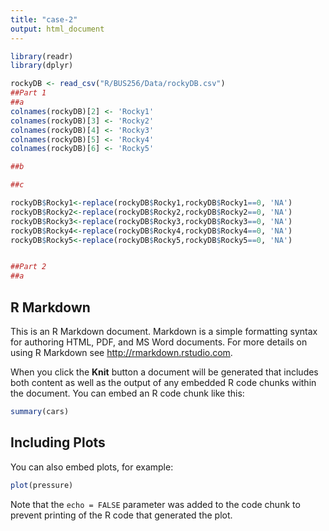 ```yaml
---
title: "case-2"
output: html_document
---
```


```r
library(readr)
library(dplyr)

rockyDB <- read_csv("R/BUS256/Data/rockyDB.csv")
##Part 1
##a
colnames(rockyDB)[2] <- 'Rocky1'
colnames(rockyDB)[3] <- 'Rocky2'
colnames(rockyDB)[4] <- 'Rocky3'
colnames(rockyDB)[5] <- 'Rocky4'
colnames(rockyDB)[6] <- 'Rocky5'

##b

##c

rockyDB$Rocky1<-replace(rockyDB$Rocky1,rockyDB$Rocky1==0, 'NA')
rockyDB$Rocky2<-replace(rockyDB$Rocky2,rockyDB$Rocky2==0, 'NA')
rockyDB$Rocky3<-replace(rockyDB$Rocky3,rockyDB$Rocky3==0, 'NA')
rockyDB$Rocky4<-replace(rockyDB$Rocky4,rockyDB$Rocky4==0, 'NA')
rockyDB$Rocky5<-replace(rockyDB$Rocky5,rockyDB$Rocky5==0, 'NA')


##Part 2
##a

```

## R Markdown

This is an R Markdown document. Markdown is a simple formatting syntax for authoring HTML, PDF, and MS Word documents. For more details on using R Markdown see <http://rmarkdown.rstudio.com>.

When you click the **Knit** button a document will be generated that includes both content as well as the output of any embedded R code chunks within the document. You can embed an R code chunk like this:

```r
summary(cars)
```

## Including Plots

You can also embed plots, for example:

```r
plot(pressure)
```

Note that the `echo = FALSE` parameter was added to the code chunk to prevent printing of the R code that generated the plot.
